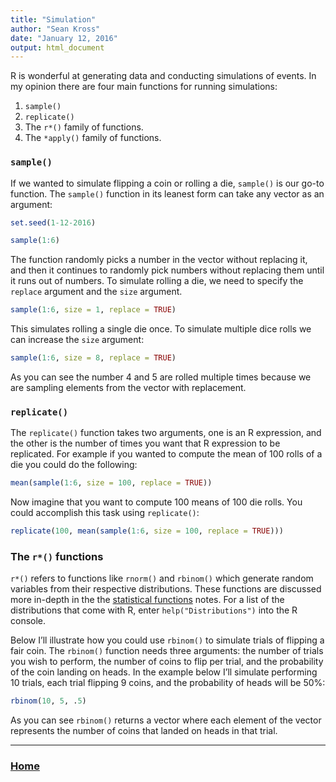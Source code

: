 ```yaml
---
title: "Simulation"
author: "Sean Kross"
date: "January 12, 2016"
output: html_document
---
```


R is wonderful at generating data and conducting simulations of events. In my
opinion there are four main functions for running simulations:

1. `sample()`
2. `replicate()`
3. The `r*()` family of functions.
4. The `*apply()` family of functions.

### `sample()`

If we wanted to simulate flipping a coin or rolling a die, `sample()` is our
go-to function. The `sample()` function in its leanest form can take any vector
as an argument:

```r
set.seed(1-12-2016)
```

```r
sample(1:6)
```

The function randomly picks a number in the vector without replacing it, and
then it continues to randomly pick numbers without replacing them until it
runs out of numbers. To simulate rolling a die, we need to specify the
`replace` argument and the `size` argument.

```r
sample(1:6, size = 1, replace = TRUE)
```

This simulates rolling a single die once. To simulate multiple dice rolls we can
increase the `size` argument:

```r
sample(1:6, size = 8, replace = TRUE)
```

As you can see the number 4 and 5 are rolled multiple times because we are
sampling elements from the vector with replacement.

### `replicate()`

The `replicate()` function takes two arguments, one is an R expression, and the
other is the number of times you want that R expression to be replicated. For
example if you wanted to compute the mean of 100 rolls of a die you could do
the following:

```r
mean(sample(1:6, size = 100, replace = TRUE))
```

Now imagine that you want to compute 100 means of 100 die rolls. You could
accomplish this task using `replicate()`:

```r
replicate(100, mean(sample(1:6, size = 100, replace = TRUE)))
```

### The `r*()` functions

`r*()` refers to functions like `rnorm()` and `rbinom()` which generate
random variables from their respective distributions. These functions are
discussed more in-depth in the the [statistical functions](stat.html) notes.
For a list of the distributions that come with R, enter `help("Distributions")`
into the R console.

Below I'll illustrate how you could use `rbinom()` to simulate trials of
flipping a fair coin. The `rbinom()` function needs three arguments: the number
of trials you wish to perform, the number of coins to flip per trial, and the
probability of the coin landing on heads. In the example below I'll simulate
performing 10 trials, each trial flipping 9 coins, and the probability of heads
will be 50%:

```r
rbinom(10, 5, .5)
```

As you can see `rbinom()` returns a vector where each element of the vector
represents the number of coins that landed on heads in that trial.

---

### [Home](index.html)

